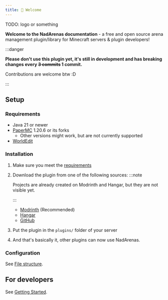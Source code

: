```yaml
---
title: 👋 Welcome
---
```



TODO: logo or something

**Welcome to the NadArenas documentation** - a free and open source arena management plugin/library for Minecraft servers & plugin developers!

:::danger

**Please don't use this plugin yet, it's still in development and has breaking changes every ~~3 commits~~ 1 commit.**

Contributions are welcome btw :D

:::

## Setup

### Requirements

- Java 21 or newer
- [PaperMC](https://papermc.io/software/paper) 1.20.6 or its forks
    - Other versions might work, but are not currently supported
- [WorldEdit](https://modrinth.com/plugin/worldedit/versions?l=bukkit)

### Installation

<Steps>

1. Make sure you meet the [requirements](#requirements)

2. Download the plugin from one of the following sources:
    :::note

    Projects are already created on Modrinth and Hangar, but they are not visible yet.

    :::

    - [Modrinth](https://modrinth.com/plugin/nadarenas/) (Recommended)
    - [Hangar](https://hangar.papermc.io/Nadwey/nadarenas)
    - [GitHub](https://github.com/Nadwey/NadArenas/releases)

3. Put the plugin in the `plugins/` folder of your server

4. And that's basically it, other plugins can now use NadArenas.

</Steps>

### Configuration

See [File structure](/configuration/file-structure).

## For developers

See [Getting Started](/developers/getting-started).